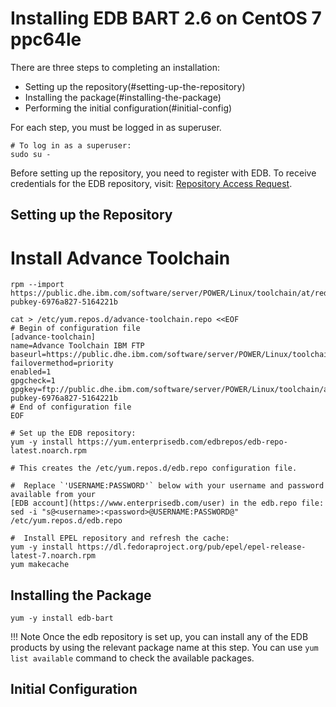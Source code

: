 # Installing EDB BART 2.6 on CentOS 7 ppc64le

There are three steps to completing an installation:

- Setting up the repository(#setting-up-the-repository)
- Installing the package(#installing-the-package)
- Performing the initial configuration(#initial-config)

For each step, you must be logged in as superuser.

```shell
# To log in as a superuser:
sudo su -
```

Before setting up the repository, you need to register with EDB. To receive credentials for the EDB repository, visit: [Repository Access Request](https://www.enterprisedb.com/repository-access-request).

## Setting up the Repository

# Install Advance Toolchain

```shell
rpm --import https://public.dhe.ibm.com/software/server/POWER/Linux/toolchain/at/redhat/RHEL7/gpg-pubkey-6976a827-5164221b

cat > /etc/yum.repos.d/advance-toolchain.repo <<EOF
# Begin of configuration file
[advance-toolchain]
name=Advance Toolchain IBM FTP
baseurl=https://public.dhe.ibm.com/software/server/POWER/Linux/toolchain/at/redhat/RHEL7
failovermethod=priority
enabled=1
gpgcheck=1
gpgkey=ftp://public.dhe.ibm.com/software/server/POWER/Linux/toolchain/at/redhat/RHELX/gpg-pubkey-6976a827-5164221b
# End of configuration file
EOF
```

```shell
# Set up the EDB repository:
yum -y install https://yum.enterprisedb.com/edbrepos/edb-repo-latest.noarch.rpm

# This creates the /etc/yum.repos.d/edb.repo configuration file.

#  Replace `'USERNAME:PASSWORD'` below with your username and password available from your
[EDB account](https://www.enterprisedb.com/user) in the edb.repo file:
sed -i "s@<username>:<password>@USERNAME:PASSWORD@" /etc/yum.repos.d/edb.repo

#  Install EPEL repository and refresh the cache:
yum -y install https://dl.fedoraproject.org/pub/epel/epel-release-latest-7.noarch.rpm
yum makecache
```

## Installing the Package

```shell
yum -y install edb-bart
```

!!! Note
Once the edb repository is set up, you can install any of the EDB products by using the relevant package name at this step. You can use `yum list available` command to check the available packages.

## Initial Configuration
